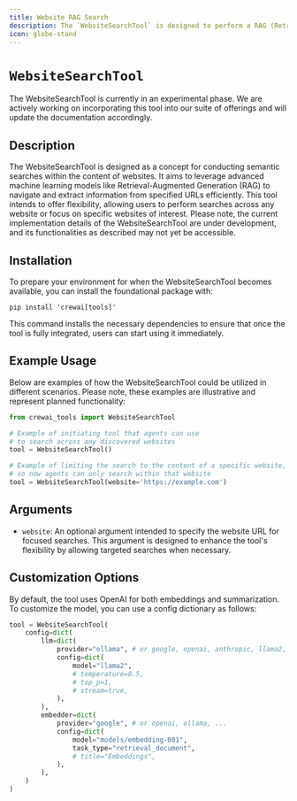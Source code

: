 ```yaml
---
title: Website RAG Search
description: The `WebsiteSearchTool` is designed to perform a RAG (Retrieval-Augmented Generation) search within the content of a website.
icon: globe-stand
---
```


# `WebsiteSearchTool`

<Note>
    The WebsiteSearchTool is currently in an experimental phase. We are actively working on incorporating this tool into our suite of offerings and will update the documentation accordingly.
</Note>

## Description

The WebsiteSearchTool is designed as a concept for conducting semantic searches within the content of websites. 
It aims to leverage advanced machine learning models like Retrieval-Augmented Generation (RAG) to navigate and extract information from specified URLs efficiently. 
This tool intends to offer flexibility, allowing users to perform searches across any website or focus on specific websites of interest. 
Please note, the current implementation details of the WebsiteSearchTool are under development, and its functionalities as described may not yet be accessible.

## Installation

To prepare your environment for when the WebsiteSearchTool becomes available, you can install the foundational package with:

```shell
pip install 'crewai[tools]'
```

This command installs the necessary dependencies to ensure that once the tool is fully integrated, users can start using it immediately.

## Example Usage

Below are examples of how the WebsiteSearchTool could be utilized in different scenarios. Please note, these examples are illustrative and represent planned functionality:

```python Code
from crewai_tools import WebsiteSearchTool

# Example of initiating tool that agents can use 
# to search across any discovered websites
tool = WebsiteSearchTool()

# Example of limiting the search to the content of a specific website, 
# so now agents can only search within that website
tool = WebsiteSearchTool(website='https://example.com')
```

## Arguments

- `website`: An optional argument intended to specify the website URL for focused searches. This argument is designed to enhance the tool's flexibility by allowing targeted searches when necessary.

## Customization Options

By default, the tool uses OpenAI for both embeddings and summarization. To customize the model, you can use a config dictionary as follows:


```python Code
tool = WebsiteSearchTool(
    config=dict(
        llm=dict(
            provider="ollama", # or google, openai, anthropic, llama2, ...
            config=dict(
                model="llama2",
                # temperature=0.5,
                # top_p=1,
                # stream=true,
            ),
        ),
        embedder=dict(
            provider="google", # or openai, ollama, ...
            config=dict(
                model="models/embedding-001",
                task_type="retrieval_document",
                # title="Embeddings",
            ),
        ),
    )
)
```